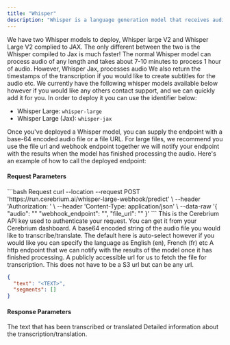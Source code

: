 ```yaml
---
title: "Whisper"
description: "Whisper is a language generation model that receives audio data and performs transcription and or translation, then outputs a text response."
---
```


We have two Whisper models to deploy, Whisper large V2 and Whisper Large V2 complied to JAX. The only different between the two is the Whisper compiled to Jax is much faster!
The normal Whisper model can process audio of any length and takes about 7-10 minutes to process 1 hour of audio. However, Whisper Jax, processes audio  We also return the timestamps of the transcription if you would like to create subtitles for the audio etc.
We currently have the following whisper models available below however if you would like any others contact support, and we can quickly add it for you. In order to deploy it you can use the identifier below:

- Whisper Large: `whisper-large`
- Whisper Large (Jax): `whisper-jax`

Once you've deployed a Whisper model, you can supply the endpoint with a base-64 encoded audio file or a file URL. For large files, we recommend you use the file url and webhook endpoint together we will notify your endpoint with the results when the model has finished processing the audio. Here's an example of how to call the deployed endpoint:

#### Request Parameters

<RequestExample>
```bash Request
  curl --location --request POST 'https://run.cerebrium.ai/whisper-large-webhook/predict' \
      --header 'Authorization: <API_KEY>' \
      --header 'Content-Type: application/json' \
      --data-raw '{
        "audio": "<BASE_64_STRING>"
        "webhook_endpoint": "<WEBHOOK_ENDPOINT>",
        "file_url": "<FILE_URL>"
        }'
```
</RequestExample>

<ParamField header="Authorization" type="string" required>
  This is the Cerebrium API key used to authenticate your request. You can get
  it from your Cerebrium dashboard.
</ParamField>
<ParamField body="audio" type="string" optional>
  A base64 encoded string of the audio file you would like to
  transcribe/translate.
</ParamField>
<ParamField body="language" type="string" optional>
  The default here is auto-select however if you would like you can specify the language as English (en), French (fr) etc
</ParamField>
<ParamField body="webhook_endpoint" type="string" optional>
  A http endpoint that we can notify with the results of the model once it has
  finished processing.
</ParamField>
<ParamField body="file_url" type="string" required>
  A publicly accessible url for us to fetch the file for transcription. This
  does not have to be a S3 url but can be any url.
</ParamField>

<ResponseExample>

```json Response
{
  "text": "<TEXT>",
  "segments": []
}
```

</ResponseExample>

#### Response Parameters

<ResponseField name="text" type="string" required>
  The text that has been transcribed or translated
</ResponseField>
<ResponseField name="segments" type="string" required>
  Detailed information about the transcription/translation.
</ResponseField>
